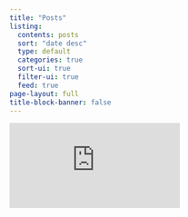```yaml
---
title: "Posts"
listing:
  contents: posts
  sort: "date desc"
  type: default
  categories: true
  sort-ui: true
  filter-ui: true
  feed: true
page-layout: full
title-block-banner: false
---
```


<iframe src="https://embeds.beehiiv.com/2647bf37-8dc6-47a0-8aaf-5f45c0ce31b9?slim=true" data-test-id="beehiiv-embed" frameborder="0" scrolling="no" style="margin: 0; border-radius: 0px !important; background-color: transparent;"></iframe>
